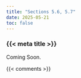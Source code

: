 ```yaml
---
title: "Sections 5.6, 5.7"
date: 2025-05-21
toc: false
---
```


### {{< meta title >}}

Coming Soon.


{{< comments >}}
